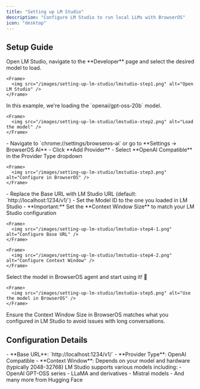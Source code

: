 ```yaml
---
title: "Setting up LM Studio"
description: "Configure LM Studio to run local LLMs with BrowserOS"
icon: "desktop"
---
```


## Setup Guide

<Steps>
  <Step title="Open LM Studio">
    Open LM Studio, navigate to the **Developer** page and select the desired model to load.

    <Frame>
      <img src="/images/setting-up-lm-studio/lmstudio-step1.png" alt="Open LM Studio" />
    </Frame>
  </Step>

  <Step title="Load the Model">
    In this example, we're loading the `openai/gpt-oss-20b` model.

    <Frame>
      <img src="/images/setting-up-lm-studio/lmstudio-step2.png" alt="Load the model" />
    </Frame>
  </Step>

  <Step title="Configure in BrowserOS">
    - Navigate to `chrome://settings/browseros-ai` or go to **Settings → BrowserOS AI**
    - Click **Add Provider**
    - Select **OpenAI Compatible** in the Provider Type dropdown

    <Frame>
      <img src="/images/setting-up-lm-studio/lmstudio-step3.png" alt="Configure in BrowserOS" />
    </Frame>
  </Step>

  <Step title="Configure the Model">
    - Replace the Base URL with LM Studio URL (default: `http://localhost:1234/v1/`)
    - Set the Model ID to the one you loaded in LM Studio
    - **Important:** Set the **Context Window Size** to match your LM Studio configuration

    <Frame>
      <img src="/images/setting-up-lm-studio/lmstudio-step4-1.png" alt="Configure Base URL" />
    </Frame>

    <Frame>
      <img src="/images/setting-up-lm-studio/lmstudio-step4-2.png" alt="Configure Context Window" />
    </Frame>
  </Step>

  <Step title="Use the Model">
    Select the model in BrowserOS agent and start using it! 🎉

    <Frame>
      <img src="/images/setting-up-lm-studio/lmstudio-step5.png" alt="Use the model in BrowserOS" />
    </Frame>
  </Step>
</Steps>

<Warning>
Ensure the Context Window Size in BrowserOS matches what you configured in LM Studio to avoid issues with long conversations.
</Warning>

## Configuration Details

<Accordion title="Default LM Studio Settings">
  - **Base URL**: `http://localhost:1234/v1/`
  - **Provider Type**: OpenAI Compatible
  - **Context Window**: Depends on your model and hardware (typically 2048-32768)
</Accordion>

<Accordion title="Supported Models">
  LM Studio supports various models including:
  - OpenAI GPT-OSS series
  - LLaMA and derivatives
  - Mistral models
  - And many more from Hugging Face
</Accordion>